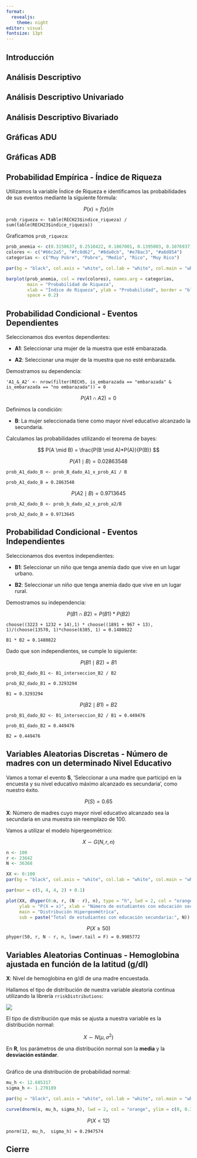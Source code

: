```yaml
---
format:
  revealjs: 
    theme: night
editor: visual
fontsize: 13pt
---
```


## Introducción

## Análisis Descriptivo

## Análisis Descriptivo Univariado

## Análisis Descriptivo Bivariado

## Gráficas ADU

## Gráficas ADB

## Probabilidad Empírica - Índice de Riqueza

Utilizamos la variable Índice de Riqueza e identificamos las probabilidades de sus eventos mediante la siguiente fórmula:

$$ P(x) = f(x)/n $$

`prob_riqueza <- table(RECH23$indice_riqueza) / sum(table(RECH23$indice_riqueza))`

Graficamos `prob_riqueza`:

```r

prob_anemia <- c(0.3150637, 0.2510422, 0.1867001, 0.1395003, 0.1076937)
colores <- c("#66c2a5", "#fc8d62", "#8da0cb", "#e78ac3", "#a6d854")
categorias <- c("Muy Pobre", "Pobre", "Medio", "Rico", "Muy Rico")

par(bg = "black", col.axis = "white", col.lab = "white", col.main = "white")

barplot(prob_anemia, col = rev(colores), names.arg = categorias,
        main = "Probabilidad de Riqueza", 
        xlab = "Índice de Riqueza", ylab = "Probabilidad", border = "black", 
        space = 0.2)  
```

## Probabilidad Condicional - Eventos Dependientes

Seleccionamos dos eventos dependientes:

-   **A1**: Seleccionar una mujer de la muestra que esté embarazada.

-   **A2**: Seleccionar una mujer de la muestra que no esté embarazada.

Demostramos su dependencia:

`'A1_&_A2' <- nrow(filter(RECH5, is_embarazada == "embarazada" & is_embarazada == "no embarazada")) = 0`

$$
P(A1 \cap A2) = 0
$$

Definimos la condición:

-   **B**: La mujer seleccionada tiene como mayor nivel educativo alcanzado la secundaria.

Calculamos las probabilidades utilizando el teorema de bayes:

$$
P(A \mid B) = \frac{P(B \mid A)*P(A)}{P(B)}
$$

$$ P(A1 \mid B) = 0.02863548 $$

`prob_A1_dado_B <- prob_B_dado_A1_x_prob_A1 / B`

`prob_A1_dado_B = 0.2863548`

$$P(A2 \mid B) = 0.9713645 $$

`prob_A2_dado_B <- prob_b_dado_a2_x_prob_a2/B`

`prob_A2_dado_B = 0.9713645`

## Probabilidad Condicional - Eventos Independientes

Seleccionamos dos eventos independientes:

-   **B1**: Seleccionar un niño que tenga anemia dado que vive en un lugar urbano.

-   **B2**: Seleccionar un niño que tenga anemia dado que vive en un lugar rural.

Demostramos su independencia:

$$P(B1 \cap B2) = P(B1)*P(B2)
$$

`choose((3223 + 1232 + 14),1) * choose((1891 + 967 + 13), 1)/(choose(13570, 1)*choose(6385, 1) = 0.1480822`

`B1 * B2 = 0.1480822`

Dado que son independientes, se cumple lo siguiente:

$$
P(B1 \mid B2) = B1
$$

`prob_B2_dado_B1 <- B1_interseccion_B2 / B2`

`prob_B2_dado_B1 = 0.3293294`

`B1 = 0.3293294`

$$
P(B2 \mid B1) = B2
$$

`prob_B1_dado_B2 <- B1_interseccion_B2 / B1 = 0.449476`

`prob_B1_dado_B2 = 0.449476`

`B2 = 0.449476`

## Variables Aleatorias Discretas - Número de madres con un determinado Nivel Educativo

Vamos a tomar el evento **S**, 'Seleccionar a una madre que participó en la encuesta y su nivel educativo máximo alcanzado es secundaria', como nuestro éxito.

$$
P(S) = 0.65
$$

**X**: Número de madres cuyo mayor nivel educativo alcanzado sea la secundaria en una muestra sin reemplazo de 100.

Vamos a utilizar el modelo hipergeométrico:

$$
X\sim G(N, r, n)
$$

```r

n <- 100
r <- 23642
N <- 36368

XX <- 0:100
par(bg = "black", col.axis = "white", col.lab = "white", col.main = "white")

par(mar = c(5, 4, 4, 2) + 0.1)

plot(XX, dhyper(0:n, r, (N - r), n), type = "h", lwd = 2, col = "orange",
     ylab = "P(X = x)", xlab = "Número de estudiantes con educación secundaria en una muestra de 100",
     main = "Distribución Hipergeométrica",
     sub = paste("Total de estudiantes con educación secundaria:", N))
```

$$
P(X \geq 50)
$$ `phyper(50, r, N - r, n, lower.tail = F) = 0.9985772`

## Variables Aleatorias Continuas - Hemoglobina ajustada en función de la latitud (g/dl)

**X**: Nivel de hemoglobina en g/dl de una madre encuestada.

Hallamos el tipo de distribución de nuestra variable aleatoria continua utilizando la librería `rriskDistributions`:

![](images/NORMAL%20EVALUATION.PNG)

El tipo de distribución que más se ajusta a nuestra variable es la distribución normal:

$$ X \sim N(\mu,\sigma^2 ) $$

En **R**, los parámetros de una distribución normal son la **media** y la **desviación estándar**.

## 

Gráfico de una distribución de probabilidad normal:

```r

mu_h <- 12.685317
sigma_h <- 1.270189

par(bg = "black", col.axis = "white", col.lab = "white", col.main = "white")

curve(dnorm(x, mu_h, sigma_h), lwd = 2, col = "orange", ylim = c(0, 0.35), ylab = "Densidad", xlab = "Hemoglobina (g/dl)", main = "Curva Teórica (Normal)", xlim = c(1, 20))


```

$$
P(X < 12)
$$

`pnorm(12, mu_h,  sigma_h) = 0.2947574`

## Cierre
